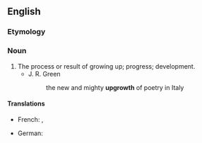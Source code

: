 ==English==

===Etymology===
{{prefix|en|up|growth}}

===Noun===
{{en-noun}}

# The process or result of growing up; progress; development.
#* J. R. Green
#*: the new and mighty '''upgrowth''' of poetry in Italy

====Translations====
{{trans-top|process or result of growing up}}
* French: {{t+|fr|croissance|f}}, {{t|fr|dévelopement|m}}
{{trans-mid}}
* German: {{t+|de|Wachstum|n}}
{{trans-bottom}}